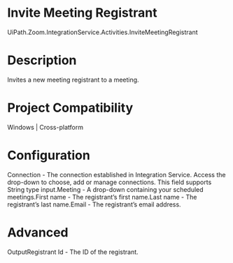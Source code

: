 ﻿# Invite Meeting Registrant

UiPath.Zoom.IntegrationService.Activities.InviteMeetingRegistrant

# Description

Invites a new meeting registrant to a meeting.

# Project Compatibility

Windows | Cross-platform

# Configuration

Connection - The connection established in Integration Service. Access the drop-down to choose, add or manage connections. This field supports String type input.Meeting - A drop-down containing your scheduled meetings.First name - The registrant’s first name.Last name - The registrant’s last name.Email - The registrant’s email address.

# Advanced

OutputRegistrant Id - The ID of the registrant.
